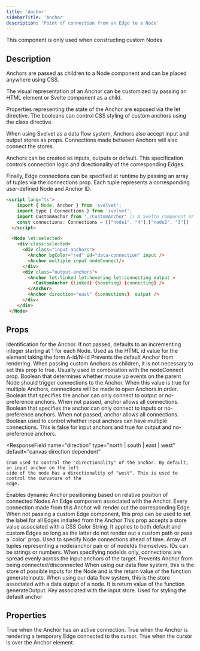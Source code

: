 ```yaml
---
title: 'Anchor'
sidebarTitle: 'Anchor'
description: 'Point of connection from an Edge to a Node'
---
```


<Info>This component is only used when constructing custom Nodes</Info>

## Description

Anchors are passed as children to a Node component and can be placed anywhere using CSS.

The visual representation of an Anchor can be customized by passing an HTML element or Svelte component as a child.

Properties representing the state of the Anchor are exposed via the let directive. The booleans can control CSS styling of custom anchors using the class directive.

When using Svelvet as a data flow system, Anchors also accept input and output stores as props. Connections made between Anchors will also connect the stores.

Anchors can be created as inputs, outputs or default. This specification controls connection logic and directionality of the corresponding Edges.

Finally, Edge connections can be specified at runtime by passing an array of tuples via the connections prop. Each tuple represents a corresponding user-defined Node and Anchor ID.

```HTML MyNode.svelte
<script lang="ts">
    import { Node, Anchor } from 'svelvet';
    import type { Connections } from 'svelvet';
    import CustomAnchor from './CustomAnchor' // A Svelte component or HTML element of your creation
    const connections: Connections = [["node1", "4"],["node2", "3"]]
  </script>

  <Node let:selected>
    <div class:selected>
      <div class="input-anchors">
        <Anchor bgColor="red" id="data-connection" input />
        <Anchor multiple input nodeConnect/>
      </div>
      <div class="output-anchors">
        <Anchor let:linked let:hovering let:connecting output >
          <CustomAnchor {linked} {hovering} {connecting} />
        </Anchor>
        <Anchor direction="east" {connections}  output />
      </div>
    </div>
 </Node>

```

## Props

<ResponseField name="id" type="string | number" default="incrementing integer">
	Identification for the Anchor. If not passed, defaults to an incrementing integer starting at 1
	for each Node. Used as the HTML id value for the element taking the form A-id/N-id
</ResponseField>

<ResponseField name="invisible" type="boolean" default="false">
	Prevents the default Anchor from rendering. When passing custom Anchors as children, it is not
	necessary to set this prop to true. Usually used in combination with the nodeConnect prop.
</ResponseField>

<ResponseField name="nodeConnect" type="boolean" default="false">
	Boolean that determines whether mouse up events on the parent Node should trigger connections to
	the Anchor. When this value is true for multiple Anchors, connections will be made to open Anchors
	in order.
</ResponseField>

<ResponseField name="input" type="boolean" default="false">
	Boolean that specifies the anchor can only connect to output or no-preference anchors. When not
	passed, anchor allows all connections.
</ResponseField>

<ResponseField name="output" type="boolean" default="false">
	Boolean that specifies the anchor can only connect to inputs or no-preference anchors. When not
	passed, anchor allows all connections.
</ResponseField>

<ResponseField name="multiple" type="boolean" default="input/output dependent">
	Boolean used to control whether input anchors can have multiple connections. This is false for
	input anchors and true for output and no-preference anchors.
</ResponseField>

<ResponseField
	name="direction"
	type="north | south | east | west"
	default="canvas direction dependent"
>
	Enum used to control the "directionality" of the anchor. By default, an input anchor on the left
	side of the node has a directionality of "west". This is used to control the curvature of the
	edge.
</ResponseField>
<ResponseField name="dynamic" type="boolean" default="false">
	Enables dynamic Anchor positioning based on relative position of connected Nodes
</ResponseField>

<ResponseField name="edge" type="Svelte Component | null" default="null">
	An Edge component associated with the Anchor. Every connection made from this Anchor will render
	out the corresponding Edge.
</ResponseField>
<ResponseField name="edgeLabel" type="string" default="">
	When not passing a custom Edge component, this prop can be used to set the label for all Edges
	initiated from the Anchor
</ResponseField>
<ResponseField name="edgeColor" type="Writable<CSS Color String>" default="theme dependent">
	This prop accepts a store value associated with a CSS Color String. It applies to both default and
	custom Edges so long as the latter do not render out a custom path or pass a `color` prop.
</ResponseField>

<ResponseField name="connections" type="Array<[nodeId, anchorId] | nodeId>" default="[]">
	Used to specify Node connections ahead of time. Array of tuples representing a node/anchor pair or
	of nodeIds themselves. IDs can be strings or numbers. When specifying nodeIds only, connections
	are spread evenly across the input anchors of the target.
</ResponseField>
<ResponseField name="locked" type="boolean" default="false">
	Prevents Anchor from being connected/disconnected
</ResponseField>

<ResponseField name="inputsStore" type="ReturnType<typeof generateInputs> | null" default="null">
	When using our data flow system, this is the store of possible inputs for the Node and is the
	return value of the function generateInputs.
</ResponseField>

<ResponseField name="outputStore" type="Readable<unknown> | null" default=" null">
	When using our data flow system, this is the store associated with a data output of a node. It is
	return value of the function generateOutput.
</ResponseField>

<ResponseField name="key" type="string | null" default="null">
	Key associated with the input store.
</ResponseField>

<ResponseField name="bgColor" type="CSS Color String" default="theme dependent">
	Used for styling the default anchor
</ResponseField>

## Properties

<ResponseField name="let:linked" type="boolean">
	True when the Anchor has an active connection.
</ResponseField>

<ResponseField name="let:connecting" type="boolean">
	True when the Anchor is rendering a temporary Edge connected to the cursor.
</ResponseField>

<ResponseField name="let:hovering" type="boolean">
	True when the cursor is over the Anchor element.
</ResponseField>
